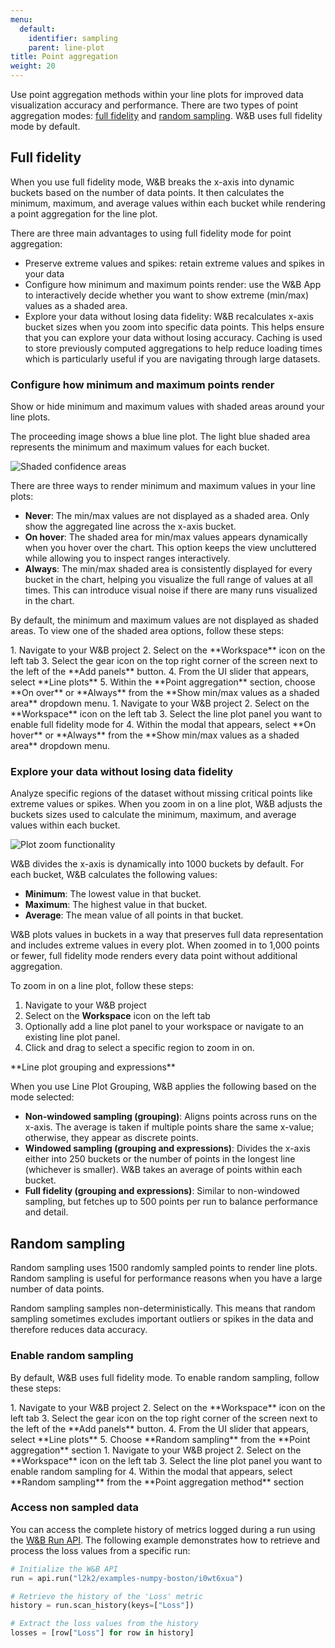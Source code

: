 ```yaml
---
menu:
  default:
    identifier: sampling
    parent: line-plot
title: Point aggregation
weight: 20
---
```



Use point aggregation methods within your line plots for improved data visualization accuracy and performance. There are two types of point aggregation modes: [full fidelity](#full-fidelity) and [random sampling](#random-sampling). W&B uses full fidelity mode by default.

## Full fidelity

When you use full fidelity mode, W&B breaks the x-axis into dynamic buckets based on the number of data points. It then calculates the minimum, maximum, and average values within each bucket while rendering a point aggregation for the line plot. 

There are three main advantages to using full fidelity mode for point aggregation:

* Preserve extreme values and spikes: retain extreme values and spikes in your data 
* Configure how minimum and maximum points render: use the W&B App to interactively decide whether you want to show extreme (min/max) values as a shaded area.
* Explore your data without losing data fidelity: W&B recalculates x-axis bucket sizes when you zoom into specific data points. This helps ensure that you can explore your data without losing accuracy. Caching is used to store previously computed aggregations to help reduce loading times which is particularly useful if you are navigating through large datasets.

### Configure how minimum and maximum points render

Show or hide minimum and maximum values with shaded areas around your line plots.

The proceeding image shows a blue line plot. The light blue shaded area represents the minimum and maximum values for each bucket.

<Frame>
    <img src="/images/app_ui/shaded-areas.png" alt="Shaded confidence areas"  />
</Frame>

There are three ways to render minimum and maximum values in your line plots:

* **Never**: The min/max values are not displayed as a shaded area. Only show the aggregated line across the x-axis bucket.
* **On hover**: The shaded area for min/max values appears dynamically when you hover over the chart. This option keeps the view uncluttered while allowing you to inspect ranges interactively.
* **Always**: The min/max shaded area is consistently displayed for every bucket in the chart, helping you visualize the full range of values at all times. This can introduce visual noise if there are many runs visualized in the chart.

By default, the minimum and maximum values are not displayed as shaded areas. To view one of the shaded area options, follow these steps:

<Tabs>
<Tab title="All charts in a workspace">
1. Navigate to your W&B project
2. Select on the **Workspace** icon on the left tab
3. Select the gear icon on the top right corner of the screen next to the left of the **Add panels** button.
4. From the UI slider that appears, select **Line plots**
5. Within the **Point aggregation** section, choose **On over** or **Always** from the **Show min/max values as a shaded area** dropdown menu.
</Tab>
<Tab title="Individual chart in a workspace">
1. Navigate to your W&B project
2. Select on the **Workspace** icon on the left tab
3. Select the line plot panel you want to enable full fidelity mode for
4. Within the modal that appears, select **On hover** or **Always** from the **Show min/max values as a shaded area** dropdown menu.
</Tab>
</Tabs>


### Explore your data without losing data fidelity

Analyze specific regions of the dataset without missing critical points like extreme values or spikes. When you zoom in on a line plot, W&B adjusts the buckets sizes used to calculate the minimum, maximum, and average values within each bucket. 


<Frame>
    <img src="/images/app_ui/zoom_in.gif" alt="Plot zoom functionality"  />
</Frame>


W&B divides the x-axis is dynamically into 1000 buckets by default. For each bucket, W&B calculates the following values:

- **Minimum**: The lowest value in that bucket.
- **Maximum**: The highest value in that bucket.
- **Average**: The mean value of all points in that bucket.

W&B plots values in buckets in a way that preserves full data representation and includes extreme values in every plot. When zoomed in to 1,000 points or fewer, full fidelity mode renders every data point without additional aggregation.


To zoom in on a line plot, follow these steps:

1. Navigate to your W&B project
2. Select on the **Workspace** icon on the left tab
3. Optionally add a line plot panel to your workspace or navigate to an existing line plot panel.
4. Click and drag to select a specific region to zoom in on.

<Note>
**Line plot grouping and expressions**

When you use Line Plot Grouping, W&B applies the following based on the mode selected:

- **Non-windowed sampling (grouping)**: Aligns points across runs on the x-axis. The average is taken if multiple points share the same x-value; otherwise, they appear as discrete points.
- **Windowed sampling (grouping and expressions)**: Divides the x-axis either into 250 buckets or the number of points in the longest line (whichever is smaller). W&B takes an average of points within each bucket.
- **Full fidelity (grouping and expressions)**: Similar to non-windowed sampling, but fetches up to 500 points per run to balance performance and detail.
</Note>

 
## Random sampling

Random sampling uses 1500 randomly sampled points to render line plots. Random sampling is useful for performance reasons when you have a large number of data points. 

<Warning>
Random sampling samples non-deterministically. This means that random sampling sometimes excludes important outliers or spikes in the data and therefore reduces data accuracy.
</Warning>


### Enable random sampling
By default, W&B uses full fidelity mode. To enable random sampling, follow these steps:

<Tabs>
<Tab title="All charts in a workspace">
1. Navigate to your W&B project
2. Select on the **Workspace** icon on the left tab
3. Select the gear icon on the top right corner of the screen next to the left of the **Add panels** button.
4. From the UI slider that appears, select **Line plots**
5. Choose **Random sampling** from the **Point aggregation** section
</Tab>
<Tab title="Individual chart in a workspace">
1. Navigate to your W&B project
2. Select on the **Workspace** icon on the left tab
3. Select the line plot panel you want to enable random sampling for
4. Within the modal that appears, select **Random sampling** from the **Point aggregation method** section
</Tab>
</Tabs>



### Access non sampled data

You can access the complete history of metrics logged during a run using the [W&B Run API](/ref/python/public-api/runs). The following example demonstrates how to retrieve and process the loss values from a specific run:


```python
# Initialize the W&B API
run = api.run("l2k2/examples-numpy-boston/i0wt6xua")

# Retrieve the history of the 'Loss' metric
history = run.scan_history(keys=["Loss"])

# Extract the loss values from the history
losses = [row["Loss"] for row in history]
```
